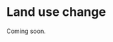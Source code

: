 # Land use change {#sec-landusechange}

Coming soon.

<!-- Useful figure: -->
<!-- https://nca2023.globalchange.gov/all-figures/#6 -->
<!-- Exercise: calculate how much land is needed remove hard-to-abate emissions of XXXX PgC with afforestation -->
<!-- Wetland loss: Fluet-Chouinard -->
<!-- From Zwyssig MSc thesis: land cover is defined as the (bio)physical attributes of the surface of the earth, e.g., degree of vegetation cover (Burkhard and Maes, 2017), and land use is defined as the human purpose or activities applied to these attributes, e.g., agriculture or recreation (Burkhard and Maes, 2017). Land cover often is derived using remote sensing (Nedd et al., 2021). Land use, however, cannot be derived directly from satellite images (Messerli et al., 2009). Land use/land cover change describes the temporal dynamics of land uses and land covers in the landscape (Lambin et al., 2001) -->